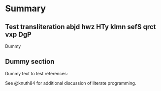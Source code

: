 # Summary {#sec-summary}

## Test transliteration [abjd hwz HTy klmn sefS qrct vxp DgP]{.trn}

Dummy

## Dummy section

Dummy text to test references:

See @knuth84 for additional discussion of literate programming.


